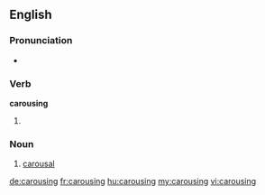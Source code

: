 
==English==

===Pronunciation===
* {{rhymes|aʊzɪŋ}}

===Verb===
'''carousing'''

# {{present participle of|carouse}}

===Noun===
{{en-noun}}

# [[carousal]]

[[de:carousing]]
[[fr:carousing]]
[[hu:carousing]]
[[my:carousing]]
[[vi:carousing]]